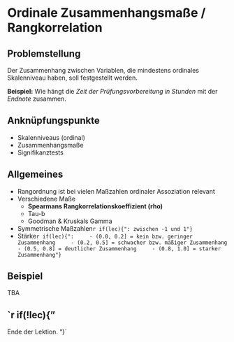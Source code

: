 # Ordinale Zusammenhangsmaße / Rangkorrelation

## Problemstellung
Der Zusammenhang zwischen Variablen, die mindestens ordinales Skalenniveau haben, soll festgestellt werden.

**Beispiel:** Wie hängt die *Zeit der Prüfungsvorbereitung in Stunden* mit der *Endnote* zusammen.

## Anknüpfungspunkte
- Skalenniveaus (ordinal)
- Zusammenhangsmaße
- Signifikanztests

## Allgemeines
- Rangordnung ist bei vielen Maßzahlen ordinaler Assoziation relevant
- Verschiedene Maße
    - **Spearmans Rangkorrelationskoeffizient (rho)**
    - Tau-b
    - Goodman & Kruskals Gamma
- Symmetrische Maßzahlen`r if(lec){": zwischen -1 und 1"}` 
- Stärke`r if(lec){":
    - (0.0, 0.2] = kein bzw. geringer Zusammenhang
    - (0.2, 0.5] = schwacher bzw. mäßiger Zusammenhang
    - (0.5, 0.8] = deutlicher Zusammenhang
    - (0.8, 1.0] = starker Zusammenhang"}`

## Beispiel
TBA


`r if(!lec){"
-------

Ende der Lektion.
"}`


